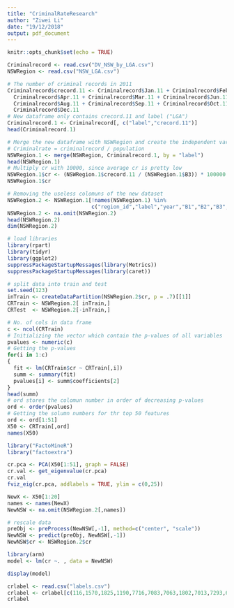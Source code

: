```yaml
---
title: "CriminalRateResearch"
author: "Ziwei Li"
date: "19/12/2018"
output: pdf_document
---
```


```r
knitr::opts_chunk$set(echo = TRUE)
```

```r
Criminalrecord <- read.csv("DV_NSW_by_LGA.csv")
NSWRegion <- read.csv("NSW_LGA.csv")
```

```r
# The number of criminal records in 2011
Criminalrecord$crecord.11 <- Criminalrecord$Jan.11 + Criminalrecord$Feb.11 + Criminalrecord$May.11 +
  Criminalrecord$Apr.11 + Criminalrecord$Mar.11 + Criminalrecord$Jun.11 + Criminalrecord$Jul.11 + 
  Criminalrecord$Aug.11 + Criminalrecord$Sep.11 + Criminalrecord$Oct.11 + Criminalrecord$Nov.11 + 
  Criminalrecord$Dec.11
# New dataframe only contains crecord.11 and label ("LGA")
Criminalrecord.1 <- Criminalrecord[, c("label","crecord.11")]
head(Criminalrecord.1)

# Merge the new dataframe with NSWRegion and create the independent variable "cr" (criminalrate)
# Criminalrate = criminalrecord / population
NSWRegion.1 <- merge(NSWRegion, Criminalrecord.1, by = "label")
head(NSWRegion.1)
# Multiply cr with 10000, since average cr is pretty low
NSWRegion.1$cr <- (NSWRegion.1$crecord.11 / (NSWRegion.1$B3)) * 100000
NSWRegion.1$cr

# Removing the useless colomuns of the new dataset
NSWRegion.2 <- NSWRegion.1[!names(NSWRegion.1) %in%
                           c("region_id","label","year","B1","B2","B3","crecord.11")]
NSWRegion.2 <- na.omit(NSWRegion.2)
head(NSWRegion.2)
dim(NSWRegion.2)
```

```r
# load libraries
library(rpart)
library(tidyr)
library(ggplot2)
suppressPackageStartupMessages(library(Metrics))
suppressPackageStartupMessages(library(caret))

# split data into train and test
set.seed(123)
inTrain <- createDataPartition(NSWRegion.2$cr, p = .7)[[1]]
CRTrain <- NSWRegion.2[ inTrain,]
CRTest  <- NSWRegion.2[-inTrain,]

# No. of cols in data frame
c <- ncol(CRTrain)
# Initializing the vector which contain the p-values of all variables
pvalues <- numeric(c)
# Getting the p-values
for(i in 1:c)
{
  fit <- lm(CRTrain$cr ~ CRTrain[,i])
  summ <- summary(fit)
  pvalues[i] <- summ$coefficients[2]
}
head(summ)
# ord stores the colomun number in order of decreasing p-values
ord <- order(pvalues)
# Getting the solumn numbers for thr top 50 features
ord <- ord[1:51]
X50 <- CRTrain[,ord]
names(X50)
```



```r
library("FactoMineR")
library("factoextra")

cr.pca <- PCA(X50[1:51], graph = FALSE)
cr.val <- get_eigenvalue(cr.pca)
cr.val
fviz_eig(cr.pca, addlabels = TRUE, ylim = c(0,25))
```

```r
NewX <- X50[1:20]
names <- names(NewX)
NewNSW <- na.omit(NSWRegion.2[,names])

# rescale data
preObj <- preProcess(NewNSW[,-1], method=c("center", "scale"))
NewNSW <- predict(preObj, NewNSW[,-1])
NewNSW$cr <- NSWRegion.2$cr
```

```r
library(arm)
model <- lm(cr ~. , data = NewNSW)

display(model)
```

```r
crlabel <- read.csv("labels.csv")
crlabel <- crlabel[c(116,1570,1825,1190,7716,7083,7063,1802,7013,7293,6712,1697,7033,2240,6963,1827,6793,7213),]
crlabel
```



